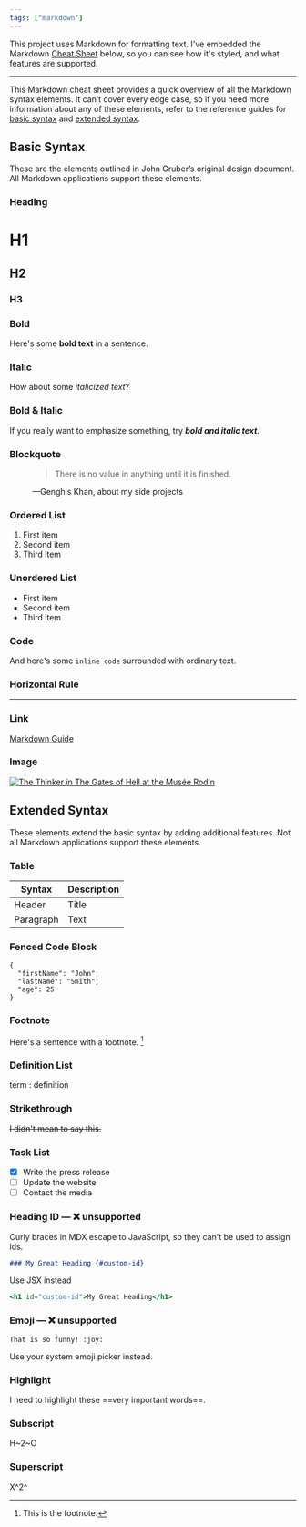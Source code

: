 ```yaml
---
tags: ["markdown"]
---
```


This project uses Markdown for formatting text. I've embedded the Markdown
[Cheat Sheet] below, so you can see how it's styled, and what features are
supported.

[cheat sheet]: https://www.markdownguide.org/cheat-sheet/.

---

This Markdown cheat sheet provides a quick overview of all the Markdown syntax
elements. It can’t cover every edge case, so if you need more information about
any of these elements, refer to the reference guides for
[basic syntax](https://www.markdownguide.org/basic-syntax) and
[extended syntax](https://www.markdownguide.org/extended-syntax).

## Basic Syntax

These are the elements outlined in John Gruber’s original design document. All
Markdown applications support these elements.

### Heading

# H1

## H2

### H3

### Bold

Here's some **bold text** in a sentence.

### Italic

How about some _italicized text_?

### Bold & Italic

If you really want to emphasize something, try **_bold and italic text_**.

### Blockquote

<figure>

> There is no value in anything until it is finished.

<figcaption>
  —Genghis Khan, about my side projects
</figcaption>
</figure>

### Ordered List

1. First item
2. Second item
3. Third item

### Unordered List

- First item
- Second item
- Third item

### Code

And here's some `inline code` surrounded with ordinary text.

### Horizontal Rule

---

### Link

[Markdown Guide](https://www.markdownguide.org)

### Image

[![The Thinker in The Gates of Hell at the Musée Rodin](/content/markdown%20cheat%20sheet/the-thinker.png)](<https://commons.wikimedia.org/wiki/File:Le_penseur_de_la_Porte_de_lEnfer_(mus%C3%A9e_Rodin)_(4528252054).jpg>)

## Extended Syntax

These elements extend the basic syntax by adding additional features. Not all
Markdown applications support these elements.

### Table

| Syntax    | Description |
| --------- | ----------- |
| Header    | Title       |
| Paragraph | Text        |

### Fenced Code Block

```
{
  "firstName": "John",
  "lastName": "Smith",
  "age": 25
}
```

### Footnote

Here's a sentence with a footnote. [^1]

[^1]: This is the footnote.

### Definition List

term : definition

### Strikethrough

~~I didn't mean to say this.~~

### Task List

- [x] Write the press release
- [ ] Update the website
- [ ] Contact the media

### Heading ID — ❌ unsupported

Curly braces in MDX escape to JavaScript, so they can't be used to assign ids.

```md
### My Great Heading {#custom-id}
```

Use JSX instead

```jsx
<h1 id="custom-id">My Great Heading</h1>
```

### Emoji — ❌ unsupported

```
That is so funny! :joy:
```

Use your system emoji picker instead.

### Highlight

I need to highlight these ==very important words==.

### Subscript

H~2~O

### Superscript

X^2^
